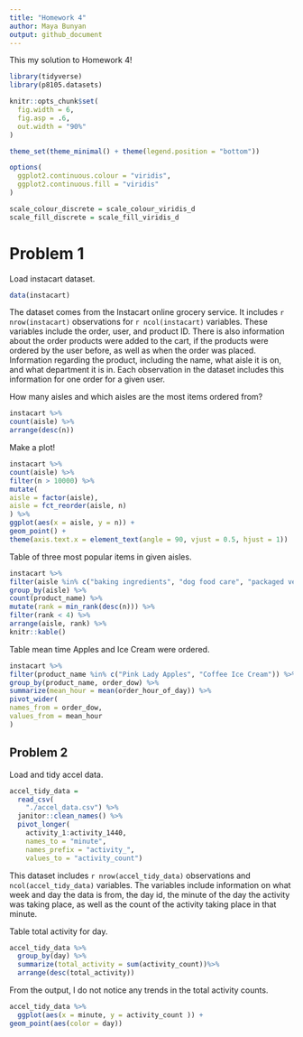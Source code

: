 ```yaml
---
title: "Homework 4"
author: Maya Bunyan
output: github_document
---
```


This my solution to Homework 4!

```r
library(tidyverse)
library(p8105.datasets)

knitr::opts_chunk$set(
  fig.width = 6,
  fig.asp = .6,
  out.width = "90%"
)

theme_set(theme_minimal() + theme(legend.position = "bottom"))

options(
  ggplot2.continuous.colour = "viridis",
  ggplot2.continuous.fill = "viridis"
)

scale_colour_discrete = scale_colour_viridis_d
scale_fill_discrete = scale_fill_viridis_d
```


# Problem 1

Load instacart dataset.

```r
data(instacart)
```

The dataset comes from the Instacart online grocery service. It includes `r nrow(instacart)` observations for `r ncol(instacart)` variables. These variables include the order, user, and product ID. There is also information about the order products were added to the cart, if the products were ordered by the user before, as well as when the order was placed. Information regarding the product, including the name, what aisle it is on, and what department it is in. Each observation in the dataset includes this information for one order for a given user.

How many aisles and which aisles are the most items ordered from?

```r
instacart %>%
count(aisle) %>%
arrange(desc(n))
```

Make a plot!

```r
instacart %>%
count(aisle) %>%
filter(n > 10000) %>%
mutate(
aisle = factor(aisle),
aisle = fct_reorder(aisle, n)
) %>%
ggplot(aes(x = aisle, y = n)) +
geom_point() +
theme(axis.text.x = element_text(angle = 90, vjust = 0.5, hjust = 1))
```


Table of three most popular items in given aisles.

```r
instacart %>%
filter(aisle %in% c("baking ingredients", "dog food care", "packaged vegetables fruits")) %>%
group_by(aisle) %>%
count(product_name) %>%
mutate(rank = min_rank(desc(n))) %>%
filter(rank < 4) %>%
arrange(aisle, rank) %>%
knitr::kable()
```


Table mean time Apples and Ice Cream were ordered.

```r
instacart %>%
filter(product_name %in% c("Pink Lady Apples", "Coffee Ice Cream")) %>%
group_by(product_name, order_dow) %>%
summarize(mean_hour = mean(order_hour_of_day)) %>%
pivot_wider(
names_from = order_dow,
values_from = mean_hour
)
```


## Problem 2

Load and tidy accel data.

```r
accel_tidy_data =
  read_csv(
    "./accel_data.csv") %>%
  janitor::clean_names() %>%
  pivot_longer(
    activity_1:activity_1440,
    names_to = "minute",
    names_prefix = "activity_",
    values_to = "activity_count")

```

This dataset includes `r nrow(accel_tidy_data)` observations and `ncol(accel_tidy_data)` variables. The variables include information on what week and day the data is from, the day id, the minute of the day the activity was taking place, as well as the count of the activity taking place in that minute.

Table total activity for day.

```r
accel_tidy_data %>%
  group_by(day) %>%
  summarize(total_activity = sum(activity_count))%>%
  arrange(desc(total_activity))

```


From the output, I do not notice any trends in the total activity counts.

```r
accel_tidy_data %>%
  ggplot(aes(x = minute, y = activity_count )) +
geom_point(aes(color = day)) 

```

